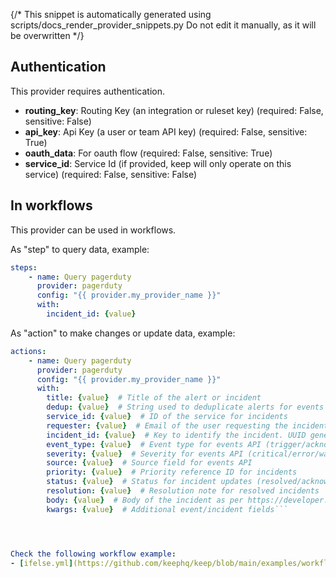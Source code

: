 {/* This snippet is automatically generated using scripts/docs_render_provider_snippets.py 
Do not edit it manually, as it will be overwritten */}

## Authentication
This provider requires authentication.
- **routing_key**: Routing Key (an integration or ruleset key) (required: False, sensitive: False)
- **api_key**: Api Key (a user or team API key) (required: False, sensitive: True)
- **oauth_data**: For oauth flow (required: False, sensitive: True)
- **service_id**: Service Id (if provided, keep will only operate on this service) (required: False, sensitive: False)


## In workflows

This provider can be used in workflows.


As "step" to query data, example:
```yaml
steps:
    - name: Query pagerduty
      provider: pagerduty
      config: "{{ provider.my_provider_name }}"
      with:
        incident_id: {value}  
```


As "action" to make changes or update data, example:
```yaml
actions:
    - name: Query pagerduty
      provider: pagerduty
      config: "{{ provider.my_provider_name }}"
      with:
        title: {value}  # Title of the alert or incident
        dedup: {value}  # String used to deduplicate alerts for events API, max 255 chars
        service_id: {value}  # ID of the service for incidents
        requester: {value}  # Email of the user requesting the incident creation
        incident_id: {value}  # Key to identify the incident. UUID generated if not provided
        event_type: {value}  # Event type for events API (trigger/acknowledge/resolve)
        severity: {value}  # Severity for events API (critical/error/warning/info)
        source: {value}  # Source field for events API
        priority: {value}  # Priority reference ID for incidents
        status: {value}  # Status for incident updates (resolved/acknowledged)
        resolution: {value}  # Resolution note for resolved incidents
        body: {value}  # Body of the incident as per https://developer.pagerduty.com/api-reference/a7d81b0e9200f-create-an-incident#request-body
        kwargs: {value}  # Additional event/incident fields```




Check the following workflow example:
- [ifelse.yml](https://github.com/keephq/keep/blob/main/examples/workflows/ifelse.yml)
